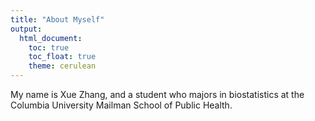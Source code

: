 ```yaml
---
title: "About Myself"
output:
  html_document:
    toc: true
    toc_float: true
    theme: cerulean
---
```




My name is Xue Zhang, and a student who majors in biostatistics at the Columbia University Mailman School of Public Health. 



